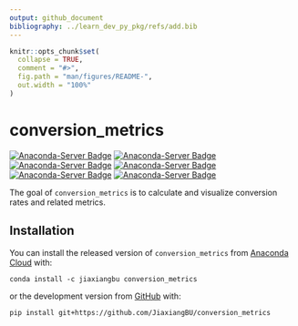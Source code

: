 ```yaml
---
output: github_document
bibliography: ../learn_dev_py_pkg/refs/add.bib
---
```


<!-- README.md is generated from README.Rmd. Please edit that file -->

```r
knitr::opts_chunk$set(
  collapse = TRUE,
  comment = "#>",
  fig.path = "man/figures/README-",
  out.width = "100%"
)
```
# conversion_metrics

<!-- badges: start -->
[![Anaconda-Server Badge](https://anaconda.org/jiaxiangbu/conversion_metrics/badges/version.svg)](https://anaconda.org/jiaxiangbu/conversion_metrics)
[![Anaconda-Server Badge](https://anaconda.org/jiaxiangbu/conversion_metrics/badges/latest_release_date.svg)](https://anaconda.org/jiaxiangbu/conversion_metrics)
[![Anaconda-Server Badge](https://anaconda.org/jiaxiangbu/conversion_metrics/badges/platforms.svg)](https://anaconda.org/jiaxiangbu/conversion_metrics)
[![Anaconda-Server Badge](https://anaconda.org/jiaxiangbu/conversion_metrics/badges/license.svg)](https://anaconda.org/jiaxiangbu/conversion_metrics)
[![Anaconda-Server Badge](https://anaconda.org/jiaxiangbu/conversion_metrics/badges/downloads.svg)](https://anaconda.org/jiaxiangbu/conversion_metrics)
[![Anaconda-Server Badge](https://anaconda.org/jiaxiangbu/conversion_metrics/badges/installer/conda.svg)](https://conda.anaconda.org/jiaxiangbu)
<!-- badges: end -->

The goal of `conversion_metrics` is to calculate and visualize conversion rates and related metrics.

## Installation

You can install the released version of `conversion_metrics` from [Anaconda Cloud](https://anaconda.org/JiaxiangBU/conversion_metrics) with:

```conda
conda install -c jiaxiangbu conversion_metrics 
```

or the development version from [GitHub](https://github.com/) with:

```conda
pip install git+https://github.com/JiaxiangBU/conversion_metrics
```
